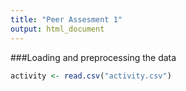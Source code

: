 ```yaml
---
title: "Peer Assesment 1"
output: html_document
---
```


###Loading and preprocessing the data
```r
activity <- read.csv("activity.csv")
```
   
